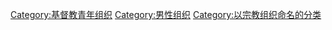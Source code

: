 {{Catmore}}

[[Category:基督教青年组织|Category:基督教青年组织]]
[[Category:男性组织|Category:男性组织]]
[[Category:以宗教组织命名的分类|Category:以宗教组织命名的分类]]